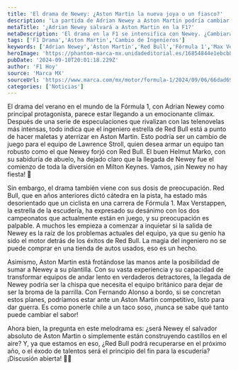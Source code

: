```yaml
---
title: 'El drama de Newey: ¿Aston Martin la nueva joya o un fiasco?'
description: 'La partida de Adrian Newey a Aston Martin podría cambiar el juego en la F1. ¿Es este el fin de Red Bull o el comienzo de un nuevo triunfo para el británico?'
metaTitle: '¿Adrian Newey salvará a Aston Martin en la F1?'
metaDescription: 'El drama en la F1 se intensifica con Newey. ¿Cambiará todo en Aston Martin? Descubre lo que está en juego para Red Bull y el futuro del deporte.'
tags: ['F1 Drama','Aston Martin','Cambio de Ingenieros']
keywords: ['Adrian Newey','Aston Martin','Red Bull','Fórmula 1','Max Verstappen']
heroImage: 'https://phantom-marca-mx.unidadeditorial.es/16854844e1ebcb817fbe8aecafff5dcc/resize/600/mx/assets/multimedia/imagenes/2024/09/06/17256192187808.jpg'
pubDate: '2024-09-10T20:01:18.229Z'
author: 'F1 Hoy'
source: 'Marca MX'
sourceUrl: 'https://www.marca.com/mx/motor/formula-1/2024/09/06/66dad698ca4741502c8b457e.html'
categories: ['Noticias']
---
```

El drama del verano en el mundo de la Fórmula 1, con Adrian Newey como principal protagonista, parece estar llegando a un emocionante clímax. Después de una serie de especulaciones que rivalizan con las telenovelas más intensas, todo indica que el ingeniero estrella de Red Bull está a punto de hacer maletas y aterrizar en Aston Martin. Esto podría ser un cambio de juego para el equipo de Lawrence Stroll, quien desea armar un equipo tan robusto como el que Newey forjó con Red Bull. El buen Helmut Marko, con su sabiduría de abuelo, ha dejado claro que la llegada de Newey fue el comienzo de toda la diversión en Milton Keynes. Vamos, ¡sin Newey no hay fiesta! 🎉

Sin embargo, el drama también viene con sus dosis de preocupación. Red Bull, que en años anteriores dictó cátedra en la pista, ha estado más desorientado que un ciclista en una carrera de Fórmula 1. Max Verstappen, la estrella de la escudería, ha expresado su desánimo con los dos campeonatos que actualmente están en juego, y su preocupación es palpable. A muchos les empieza a comenzar a inquietar si la salida de Newey es la raíz de los problemas actuales del equipo, ya que su genio ha sido el motor detrás de los éxitos de Red Bull. La magia del ingeniero no se puede comprar en una tienda de autos usados, eso es un hecho. 

Asimismo, Aston Martin está frotándose las manos ante la posibilidad de sumar a Newey a su plantilla. Con su vasta experiencia y su capacidad de transformar equipos de andar lento en verdaderos detractores, la llegada de Newey podría ser la chispa que necesita el equipo británico para dejar de ser la broma de la parrilla. Con Fernando Alonso a bordo, si se concretan estos planes, podríamos estar ante un Aston Martin competitivo, listo para dar guerra. Es como ponerle chile a un taco soso, ¡nunca se sabe qué tanto puede cambiar el sabor!

Ahora bien, la pregunta en este melodrama es: ¿será Newey el salvador absoluto de Aston Martin o simplemente están construyendo castillos en el aire? Y, ya que estamos en eso, ¿Red Bull podrá recuperarse en el próximo año, o el éxodo de talentos será el principio del fin para la escudería? ¡Discusión abierta! 🤔💬


